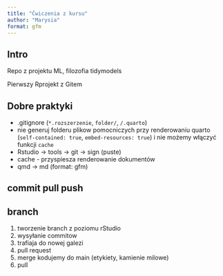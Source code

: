 ```yaml
---
title: "Ćwiczenia z kursu"
author: "Marysia"
format: gfm
---
```


## Intro

Repo z projektu ML, filozofia tidymodels

Pierwszy Rprojekt z Gitem

## Dobre praktyki

* .gitignore (`*.rozszerzenie`, `folder/`, `/.quarto`)
* nie generuj folderu plikow pomocniczych przy renderowaniu quarto (`self-contained: true`, `embed-resources: true`) i nie możemy włączyć funkcji `cache`
* Rstudio -> tools -> git -> sign (puste)
* cache - przyspiesza renderowanie dokumentów
* qmd -> md (format: gfm)


## commit pull push

## branch

1) tworzenie branch z poziomu rStudio
2) wysyłanie commitow
3) trafiaja do nowej galezi
4) pull request
5) merge kodujemy do main (etykiety, kamienie milowe)
6) pull





